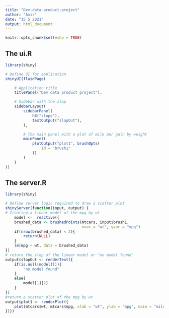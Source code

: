 ---
title: "Dev-data-product-project"
author: "Amir"
date: "15 5 2021"
output: html_document
---

```{r setup, include=FALSE}
knitr::opts_chunk$set(echo = TRUE)
```

## The ui.R

```{r}

library(shiny)

# Define UI for application
shinyUI(fluidPage(

    # Application title
    titlePanel("Dev data product project"),

    # Sidebar with the slop
    sidebarLayout(
        sidebarPanel(
            h3("slope"),
            textOutput("slopOut"),
        ),

        # The main panel with a plot of mile per galn by weight
        mainPanel(
            plotOutput("plot1", brushOpts(
                id = "brush1"
            ))
        )
    )
))
```

## The server.R

```{r}

library(shiny)

# Define server logic required to draw a scatter plot
shinyServer(function(input, output) {
# Creating a linear model of the mpg by wt
    model <-  reactive({
    brushed_data <- brushedPoints(mtcars, input$brush1,
                                  xvar = "wt", yvar = "mpg")
    if(nrow(brushed_data) < 2){
        return(NULL)
    }
    lm(mpg ~ wt, data = brushed_data)
})
# return the slop of the linear model or "no model found"    
output$slopOut <- renderText({
    if(is.null(model())){
        "no model found"
    }
    else{
        model[1][2]
    }
})
#return a scatter plot of the mpg by wt
output$plot1 <- renderPlot({
    plot(mtcars$wt, mtcars$mpg, xlab = "wt", ylab = "mpg", main = "mile per galan by weight")
})})

```
